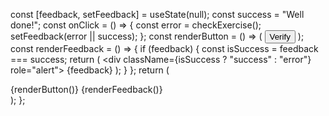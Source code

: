 
  const [feedback, setFeedback] = useState(null);
  const success = "Well done!";
  const onClick = () => {
    const error = checkExercise();
    setFeedback(error || success);
  };
  const renderButton = () => (
    <button type="button" className="button" onClick={onClick}>
      Verify
    </button>
  );
  const renderFeedback = () => {
    if (feedback) {
      const isSuccess = feedback === success;
      return (
        <div className={isSuccess ? "success" : "error"} role="alert">
          {feedback}
        </div>
      );
    }
  };
  return (
    <div className="verify">
      {renderButton()}
      {renderFeedback()}
    </div>
  );
};
